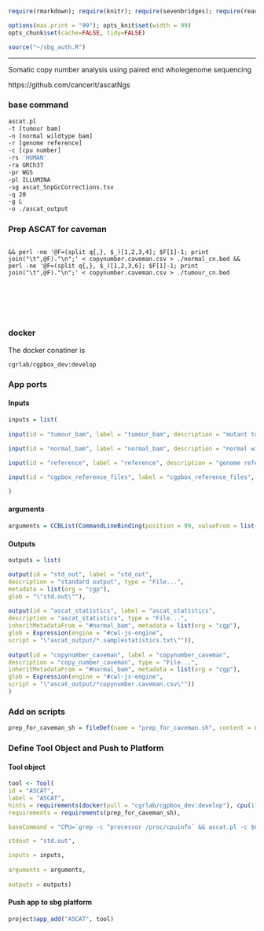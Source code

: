
```r
require(rmarkdown); require(knitr); require(sevenbridges); require(readr)

options(max.print = "99"); opts_knit$set(width = 99)
opts_chunk$set(cache=FALSE, tidy=FALSE)

source("~/sbg_auth.R")

```

<hr>

Somatic copy number analysis using paired end wholegenome sequencing

https://github.com/cancerit/ascatNgs

### base command

```sh

ascat.pl
-t [tumour bam]
-n [normal wildtype bam]
-r [genome reference]
-c [cpu number]
-rs 'HUMAN' 
-ra GRCh37 
-pr WGS
-pl ILLUMINA
-sg ascat_SnpGcCorrections.tsv
-q 20
-g L
-o ./ascat_output

```


### Prep ASCAT for caveman

```

&& perl -ne '@F=(split q{,}, $_)[1,2,3,4]; $F[1]-1; print join("\t",@F)."\n";' < copynumber.caveman.csv > ./normal_cn.bed && perl -ne '@F=(split q{,}, $_)[1,2,3,6]; $F[1]-1; print join("\t",@F)."\n";' < copynumber.caveman.csv > ./tumour_cn.bed

```


<br><br><br><br>

### docker 

The docker conatiner is

``` cgrlab/cgpbox_dev:develop ```


### App ports {.tabset .tabset-fade .tabset-tabs}

#### Inputs

```r

inputs = list(
  
input(id = "tumour_bam", label = "tumour_bam", description = "mutant tumour bam", type = "File", secondaryFiles = list(".bai"), prefix = "-t"),
  
input(id = "normal_bam", label = "normal_bam", description = "normal wildtype bam", type = "File", secondaryFiles = list(".bai"), prefix = "-n"),

input(id = "reference", label = "reference", description = "genome reference", type = "File", secondaryFiles = list(".fai"), prefix = "-r"),

input(id = "cgpbox_reference_files", label = "cgpbox_reference_files", description = "extracted reference files", type = "File...", stageInput = "link")

)

```


#### arguments

```r

arguments = CCBList(CommandLineBinding(position = 99, valueFrom = list("\"&& ls -lR\"")))

```

#### Outputs

```r

outputs = list(

output(id = "std_out", label = "std_out", 
description = "standard output", type = "File...",
metadata = list(org = "cgp"),
glob = "\"std.out\""),
  
output(id = "ascat_statistics", label = "ascat_statistics", 
description = "ascat_statistics", type = "File...",
inheritMetadataFrom = "#normal_bam", metadata = list(org = "cgp"),
glob = Expression(engine = "#cwl-js-engine",
script = "\"ascat_output/*.samplestatistics.txt\"")),
  
output(id = "copynumber_caveman", label = "copynumber_caveman", 
description = "copy_number_caveman", type = "File...",
inheritMetadataFrom = "#normal_bam", metadata = list(org = "cgp"),
glob = Expression(engine = "#cwl-js-engine",
script = "\"ascat_output/*copynumber.caveman.csv\""))
)


```

### Add on scripts {.tabset .tabset-fade .tabset-tabs}

```r

prep_for_caveman_sh = fileDef(name = "prep_for_caveman.sh", content = read_file("prep_for_caveman.sh"))

```

### Define Tool Object and Push to Platform {.tabset .tabset-fade .tabset-tabs}
  
#### Tool object

```r

tool <- Tool(
id = "ASCAT", 
label = "ASCAT",
hints = requirements(docker(pull = "cgrlab/cgpbox_dev:develop"), cpu(1), mem(1000)),
requirements = requirements(prep_for_caveman_sh),

baseCommand = "CPU=`grep -c ^processor /proc/cpuinfo` && ascat.pl -c $CPU -rs Human -ra NCBI37 -pr WGS -pl ILLUMINA -sg ascat_SnpGcCorrections.tsv -q 20 -g L -o ascat_output",

stdout = "std.out",

inputs = inputs,
  
arguments = arguments,
  
outputs = outputs)


```

#### Push app to sbg platform

```r

project$app_add("ASCAT", tool)


```
